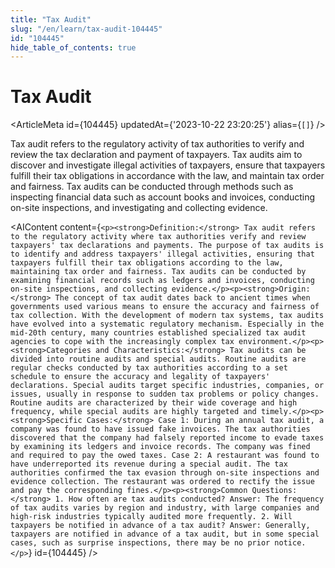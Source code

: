 ```yaml
---
title: "Tax Audit"
slug: "/en/learn/tax-audit-104445"
id: "104445"
hide_table_of_contents: true
---
```



# Tax Audit

<ArticleMeta id={104445} updatedAt={'2023-10-22 23:20:25'} alias={`[]`} />
<div className='border-solid border-b border-t-0 my-4 border-[var(--ifm-color-gray-300)]' />

Tax audit refers to the regulatory activity of tax authorities to verify and review the tax declaration and payment of taxpayers. Tax audits aim to discover and investigate illegal activities of taxpayers, ensure that taxpayers fulfill their tax obligations in accordance with the law, and maintain tax order and fairness. Tax audits can be conducted through methods such as inspecting financial data such as account books and invoices, conducting on-site inspections, and investigating and collecting evidence.

<AIContent content={`<p><strong>Definition:</strong> Tax audit refers to the regulatory activity where tax authorities verify and review taxpayers' tax declarations and payments. The purpose of tax audits is to identify and address taxpayers' illegal activities, ensuring that taxpayers fulfill their tax obligations according to the law, maintaining tax order and fairness. Tax audits can be conducted by examining financial records such as ledgers and invoices, conducting on-site inspections, and collecting evidence.</p><p><strong>Origin:</strong> The concept of tax audit dates back to ancient times when governments used various means to ensure the accuracy and fairness of tax collection. With the development of modern tax systems, tax audits have evolved into a systematic regulatory mechanism. Especially in the mid-20th century, many countries established specialized tax audit agencies to cope with the increasingly complex tax environment.</p><p><strong>Categories and Characteristics:</strong> Tax audits can be divided into routine audits and special audits. Routine audits are regular checks conducted by tax authorities according to a set schedule to ensure the accuracy and legality of taxpayers' declarations. Special audits target specific industries, companies, or issues, usually in response to sudden tax problems or policy changes. Routine audits are characterized by their wide coverage and high frequency, while special audits are highly targeted and timely.</p><p><strong>Specific Cases:</strong> Case 1: During an annual tax audit, a company was found to have issued fake invoices. The tax authorities discovered that the company had falsely reported income to evade taxes by examining its ledgers and invoice records. The company was fined and required to pay the owed taxes. Case 2: A restaurant was found to have underreported its revenue during a special audit. The tax authorities confirmed the tax evasion through on-site inspections and evidence collection. The restaurant was ordered to rectify the issue and pay the corresponding fines.</p><p><strong>Common Questions:</strong> 1. How often are tax audits conducted? Answer: The frequency of tax audits varies by region and industry, with large companies and high-risk industries typically audited more frequently. 2. Will taxpayers be notified in advance of a tax audit? Answer: Generally, taxpayers are notified in advance of a tax audit, but in some special cases, such as surprise inspections, there may be no prior notice.</p>`} id={104445} />
